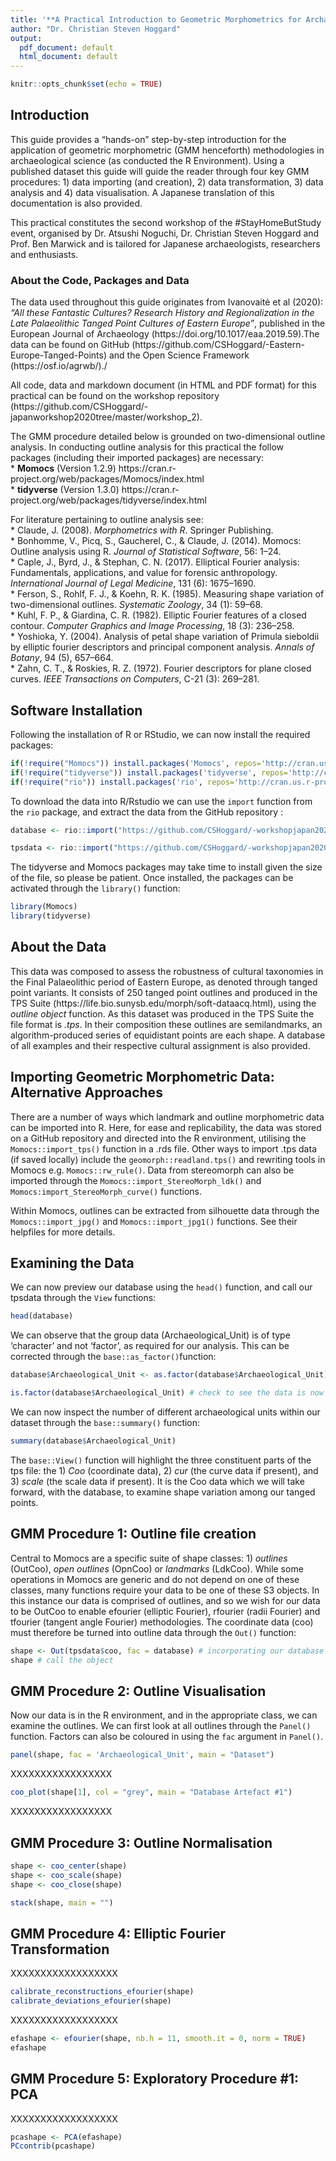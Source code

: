 ```yaml
---
title: '**A Practical Introduction to Geometric Morphometrics for Archaeological Science**'
author: "Dr. Christian Steven Hoggard"
output:
  pdf_document: default
  html_document: default
---
```


```r
knitr::opts_chunk$set(echo = TRUE)
```

## **Introduction**

This guide provides a "hands-on" step-by-step introduction for the application of geometric morphometric (GMM henceforth) methodologies in archaeological science (as conducted the R Environment). Using a published dataset this guide will guide the reader through four key GMM procedures: 1) data importing (and creation), 2) data transformation, 3) data analysis and 4) data visualisation. A Japanese translation of this documentation is also provided.  

This practical constitutes the second workshop of the #StayHomeButStudy event, organised by Dr. Atsushi Noguchi, Dr. Christian Steven Hoggard and Prof. Ben Marwick and is tailored for Japanese archaeologists, researchers and enthusiasts.  

### **About the Code, Packages and Data**

The data used throughout this guide originates from Ivanovaitė et al (2020): *"All these Fantastic Cultures? Research History and Regionalization in the Late Palaeolithic Tanged Point Cultures of Eastern Europe"*, published in the European Journal of Archaeology (https://doi.org/10.1017/eaa.2019.59).The data can be found on GitHub (https://github.com/CSHoggard/-Eastern-Europe-Tanged-Points) and the Open Science Framework (https://osf.io/agrwb/)./

All code, data and markdown document (in HTML and PDF format) for this practical can be found on the workshop repository (https://github.com/CSHoggard/-japanworkshop2020tree/master/workshop_2).

The GMM procedure detailed below is grounded on two-dimensional outline analysis. In conducting outline analysis for this practical the follow packages (including their imported packages) are necessary:  
* **Momocs** (Version 1.2.9) https://cran.r-project.org/web/packages/Momocs/index.html   
* **tidyverse** (Version 1.3.0) https://cran.r-project.org/web/packages/tidyverse/index.html 

For literature pertaining to outline analysis see:\
* Claude, J. (2008). *Morphometrics with R*. Springer Publishing.\
* Bonhomme, V., Picq, S., Gaucherel, C., & Claude, J. (2014). Momocs: Outline analysis using R. *Journal of Statistical Software*, 56: 1–24.\
* Caple, J., Byrd, J., & Stephan, C. N. (2017). Elliptical Fourier analysis: Fundamentals, applications, and value for forensic anthropology. *International Journal of Legal Medicine*, 131 (6): 1675–1690.\
* Ferson, S., Rohlf, F. J., & Koehn, R. K. (1985). Measuring shape variation of two-dimensional outlines. *Systematic Zoology*, 34 (1): 59–68.\
* Kuhl, F. P., & Giardina, C. R. (1982). Elliptic Fourier features of a closed contour. *Computer Graphics and Image Processing*, 18 (3): 236–258.\
* Yoshioka, Y. (2004). Analysis of petal shape variation of Primula sieboldii by elliptic fourier descriptors and principal component analysis. *Annals of Botany*, 94 (5), 657–664.\
* Zahn, C. T., & Roskies, R. Z. (1972). Fourier descriptors for plane closed curves. *IEEE Transactions on Computers*, C-21 (3): 269–281.

## **Software Installation**

Following the installation of R or RStudio, we can now install the required packages:  
```r
if(!require("Momocs")) install.packages('Momocs', repos='http://cran.us.r-project.org')  
if(!require("tidyverse")) install.packages('tidyverse', repos='http://cran.us.r-project.org')
if(!require("rio")) install.packages('rio', repos='http://cran.us.r-project.org')
```

To download the data into R/Rstudio we can use the `import` function from the `rio` package, and extract the data from the GitHub repository : 

```r
database <- rio::import("https://github.com/CSHoggard/-workshopjapan2020/raw/master/workshop_2/database.rds") # read in from GitHub

tpsdata <- rio::import("https://github.com/CSHoggard/-workshopjapan2020/raw/master/workshop_2/tpslines.rds") # read in from GitHub
```


The tidyverse and Momocs packages may take time to install given the size of the file, so please be patient. Once installed, the packages can be activated through the `library()` function:  

```r
library(Momocs)  
library(tidyverse)
```

## **About the Data**  

This data was composed to assess the robustness of cultural taxonomies in the Final Palaeolithic period of Eastern Europe, as denoted through tanged point variants. It consists of 250 tanged point outlines and produced in the TPS Suite (https://life.bio.sunysb.edu/morph/soft-dataacq.html), using the *outline object* function. As this dataset was produced in the TPS Suite the file format is *.tps*. In their composition these outlines are semilandmarks, an algorithm-produced series of equidistant points are each shape. A database of all examples and their respective cultural assignment is also provided.

## **Importing Geometric Morphometric Data: Alternative Approaches**  

There are a number of ways which landmark and outline morphometric data can be imported into R. Here, for ease and replicability, the data was stored on a GitHub repository and directed into the R environment, utilising the `Momocs::import_tps()` function in a .rds file. Other ways to import .tps data (if saved locally) include the `geomorph::readland.tps()` and rewriting tools in Momocs e.g. `Momocs::rw_rule()`. Data from stereomorph can also be imported through the `Momocs::import_StereoMorph_ldk()` and `Momocs:import_StereoMorph_curve()` functions.

Within Momocs, outlines can be extracted from silhouette data through the `Momocs::import_jpg()` and `Momocs::import_jpg1()` functions. See their helpfiles for more details. 


## **Examining the Data**

We can now preview our database using the `head()` function, and call our tpsdata through the `View` functions:

```r
head(database)
```
  
We can observe that the group data (Archaeological_Unit) is of type 'character' and not 'factor', as required for our analysis. This can be corrected through the `base::as_factor()`function:  

```r
database$Archaeological_Unit <- as.factor(database$Archaeological_Unit)

is.factor(database$Archaeological_Unit) # check to see the data is now of type 'character'
```
  
We can now inspect the number of different archaeological units within our dataset through the `base::summary()` function:  

```r
summary(database$Archaeological_Unit)
```

The `base::View()` function will highlight the three constituent parts of the tps file: the 1) *Coo* (coordinate data), 2) *cur* (the curve data if present), and 3) *scale* (the scale data if present). It is the Coo data which we will take forward, with the database, to examine shape variation among our tanged points.  

## **GMM Procedure 1: Outline file creation**

Central to Momocs are a specific suite of shape classes: 1) *outlines* (OutCoo), *open outlines* (OpnCoo) or *landmarks* (LdkCoo). While some operations in Momocs are generic and do not depend on one of these classes, many functions require your data to be one of these S3 objects. In this instance our data is comprised of outlines, and so we wish for our data to be OutCoo to enable efourier (elliptic Fourier), rfourier (radii Fourier) and tfourier (tangent angle Fourier) methodologies. The coordinate data (coo) must therefore be turned into outline data through the `Out()` function:  

```r
shape <- Out(tpsdata$coo, fac = database) # incorporating our database as our factors
shape # call the object
```
  
  
## **GMM Procedure 2: Outline Visualisation**

Now our data is in the R environment, and in the appropriate class, we can examine the outlines. We can first look at all outlines through the `Panel()` function. Factors can also be coloured in using the `fac` argument in `Panel()`.

```r
panel(shape, fac = 'Archaeological_Unit', main = "Dataset")
```
  
XXXXXXXXXXXXXXXXX

```r
coo_plot(shape[1], col = "grey", main = "Database Artefact #1") 
```
  
XXXXXXXXXXXXXXXXX

## **GMM Procedure 3: Outline Normalisation**

```r
shape <- coo_center(shape)
shape <- coo_scale(shape)
shape <- coo_close(shape)

stack(shape, main = "")
```
  
## **GMM Procedure 4: Elliptic Fourier Transformation**

XXXXXXXXXXXXXXXXXX  

```r
calibrate_reconstructions_efourier(shape)
calibrate_deviations_efourier(shape)
```

XXXXXXXXXXXXXXXXXX  

```r
efashape <- efourier(shape, nb.h = 11, smooth.it = 0, norm = TRUE)
efashape
```

## **GMM Procedure 5: Exploratory Procedure #1: PCA**

XXXXXXXXXXXXXXXXXX  

```r
pcashape <- PCA(efashape)
PCcontrib(pcashape)

```